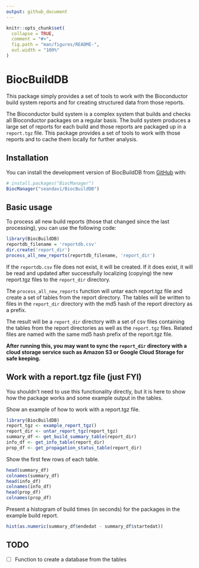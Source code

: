 ```yaml
---
output: github_document
---
```


<!-- README.md is generated from README.Rmd. Please edit that file -->

```r
knitr::opts_chunk$set(
  collapse = TRUE,
  comment = "#>",
  fig.path = "man/figures/README-",
  out.width = "100%"
)
```

# BiocBuildDB

<!-- badges: start -->
<!-- badges: end -->

This package simply provides a set of tools to work with the Bioconductor
build system reports and for creating structured data from those reports.

The Bioconductor build system is a complex system that builds and checks
all Bioconductor packages on a regular basis. The build system produces
a large set of reports for each build and those reports are packaged up
in a `report.tgz` file. This package provides a set of tools to work with
those reports and to cache them locally for further analysis.

## Installation

You can install the development version of BiocBuildDB from [GitHub](https://github.com/) with:

``` r
# install.packages("BiocManager")
BiocManager("seandavi/BiocBuildDB")
```

## Basic usage

To process all new build reports (those that changed since the last processing),
you can use the following code:

```r
library(BiocBuildDB)
reportdb_filename = 'reportdb.csv'
dir.create('report_dir')
process_all_new_reports(reportdb_filename, 'report_dir')
```

If the `reportdb.csv` file does not exist, it will be created. If it does exist,
it will be read and updated after successfully localizing (copying) the
new report.tgz files to the `report_dir` directory.

The `process_all_new_reports` function will untar each report.tgz file and
create a set of tables from the report directory. The tables will be written
to files in the `report_dir` directory with the md5 hash of the report directory
as a prefix. 

The result will be a `report_dir` directory with a set of csv files containing
the tables from the report directories as well as the `report.tgz` files. 
Related files are named with the same md5 hash prefix of the report.tgz file. 

**After running this, you may want to sync the `report_dir` directory with a cloud
storage service such as Amazon S3 or Google Cloud Storage for safe keeping.**


## Work with a report.tgz file (just FYI)

You shouldn't need to use this functionality directly, but it is here
to show how the package works and some example output in the tables.

Show an example of how to work with a report.tgz file.

```r
library(BiocBuildDB)
report_tgz <- example_report_tgz()
report_dir <- untar_report_tgz(report_tgz)
summary_df <- get_build_summary_table(report_dir)
info_df <- get_info_table(report_dir)
prop_df <- get_propagation_status_table(report_dir)
```

Show the first few rows of each table.

```r
head(summary_df)
colnames(summary_df)
head(info_df)
colnames(info_df)
head(prop_df)
colnames(prop_df)
```

Present a histogram of build times (in seconds) for the packages
in the example build report.

```r
hist(as.numeric(summary_df$endedat - summary_df$startedat))
```

## TODO

- [ ] Function to create a database from the tables
